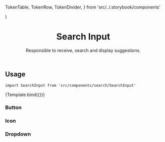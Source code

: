 
  TokenTable,
  TokenRow,
  TokenDivider,
} from 'src/../.storybook/components'


<Meta component={SearchInput} title="Features/Search/SearchInput" />

  <div
    style={{
      maxWidth: '600px',
      height: '400px',
      margin: '0 auto',
      padding: '0 16px',
      background: 'white',
    }}
  >
    <SearchInput {...props} />
  </div>
)

<header>

# Search Input

Responsible to receive, search and display suggestions.

</header>

## Usage

`import SearchInput from 'src/components/search/SearchInput'`

<Canvas>
  <Story
    name="default"
    parameters={{
      backgrounds: { default: 'dark' },
      msw,
    }}
    args={{
      products,
    }}
  >
    {Template.bind({})}
  </Story>
</Canvas>

<ArgsTable story="default" />

<TokenTable>
  <TokenRow
    token="--fs-search-input-padding"
    value="var(--fs-spacing-1) var(--fs-spacing-7) var(--fs-spacing-1) var(--fs-spacing-2)"
  />
  <TokenRow
    isColor
    token="--fs-search-input-bkg-color"
    value="var(--fs-color-body-bkg)"
  />
  <TokenRow
    token="--fs-search-input-box-shadow"
    value="0 0 0 var(--fs-border-width) var(--fs-border-color-active)"
  />
  <TokenDivider />
  <TokenRow
    token="--fs-search-input-height-mobile"
    value="var(--fs-control-tap-size)"
  />
  <TokenRow
    token="--fs-search-input-height-desktop"
    value="var(--fs-spacing-6)"
  />
  <TokenDivider />
  <TokenRow
    token="--fs-search-input-border-width"
    value="var(--fs-border-width)"
  />
  <TokenRow
    token="--fs-search-input-border-radius"
    value="var(--fs-border-radius)"
  />
  <TokenRow
    isColor
    token="--fs-search-input-border-color"
    value="var(--fs-border-color)"
  />
  <TokenRow
    isColor
    token="--fs-search-input-border-color-hover"
    value="var(--fs-border-color-active)"
  />
  <TokenDivider />
  <TokenRow
    token="--fs-search-input-transition-timing"
    value="var(--fs-transition-timing)"
  />
  <TokenRow token="--fs-search-input-transition-function" value="ease" />
</TokenTable>

### Button

<TokenTable>
  <TokenRow
    token="--fs-search-input-button-width"
    value="var(--fs-spacing-7)"
  />
  <TokenRow
    token="--fs-search-input-button-min-height"
    value="var(--fs-search-input-height-desktop)"
  />
  <TokenRow
    isColor
    token="--fs-search-input-button-bkg-color"
    value="transparent"
  />
  <TokenDivider />
  <TokenRow
    token="--fs-search-input-button-height-mobile"
    value="var(--fs-search-input-button-width)"
  />
  <TokenRow
    token="--fs-search-input-button-height-desktop"
    value="var(--fs-search-input-height-desktop)"
  />
</TokenTable>

### Icon

<TokenTable>
  <TokenRow token="--fs-search-input-icon-width" value="var(--fs-spacing-4)" />
  <TokenRow
    token="--fs-search-input-icon-height"
    value="var(--fs-search-input-icon-width)"
  />
  <TokenRow
    isColor
    token="--fs-search-input-icon-color"
    value="var(--fs-color-neutral-7)"
  />
</TokenTable>

### Dropdown

<TokenTable>
  <TokenRow
    isColor
    token="--fs-search-input-dropdown-bkg-color"
    value="var(--fs-color-neutral-0)"
  />
  <TokenRow
    token="--fs-search-input-dropdown-box-shadow"
    value="var(--fs-shadow)"
  />
  <TokenDivider />
  <TokenRow token="--fs-search-input-dropdown-width-mobile" value="100vw" />
  <TokenRow token="--fs-search-input-dropdown-width-desktop" value="100%" />
  <TokenDivider />
  <TokenRow
    token="--fs-search-input-dropdown-border-width"
    value="var(--fs-border-width)"
  />
  <TokenRow
    isColor
    token="--fs-search-input-dropdown-border-color"
    value="var(--fs-border-color)"
  />
  <TokenRow
    token="--fs-search-input-dropdown-border-radius"
    value="0 0 var(--fs-border-radius) var(--fs-border-radius)"
  />
  <TokenDivider />
  <TokenRow
    token="--fs-search-input-dropdown-position-left-mobile"
    value="calc(-1 * var(--fs-control-tap-size))"
  />
  <TokenRow
    token="--fs-search-input-dropdown-position-left-tablet"
    value="calc(var(--fs-search-input-dropdown-position-left-mobile) - var(--fs-spacing-1))"
  />
  <TokenRow
    token="--fs-search-input-dropdown-position-top-tablet"
    value="calc(var(--fs-control-tap-size) + var(--fs-spacing-2) + var(--fs-border-width))"
  />
  <TokenRow
    token="--fs-search-input-dropdown-position-top-mobile"
    value="calc(var(--fs-search-input-dropdown-position-top-tablet) + 1px)"
  />
  <TokenRow
    token="--fs-search-input-dropdown-position-top-desktop"
    value="var(--fs-search-input-height-desktop)"
  />
</TokenTable>
